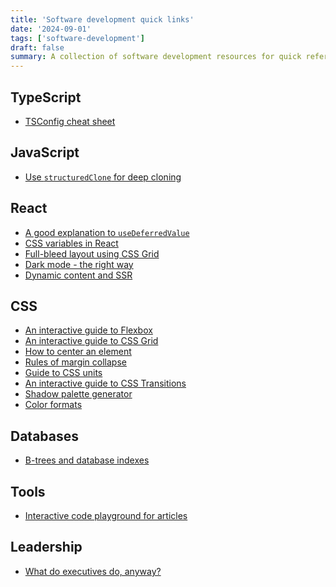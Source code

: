 ```yaml
---
title: 'Software development quick links'
date: '2024-09-01'
tags: ['software-development']
draft: false
summary: A collection of software development resources for quick reference.
---
```


## TypeScript

- [TSConfig cheat sheet](https://www.totaltypescript.com/tsconfig-cheat-sheet)

## JavaScript

- [Use `structuredClone` for deep cloning](https://developer.mozilla.org/en-US/docs/Web/API/structuredClone)

## React

- [A good explanation to `useDeferredValue`](https://www.joshwcomeau.com/react/use-deferred-value/)
- [CSS variables in React](https://www.joshwcomeau.com/css/css-variables-for-react-devs/)
- [Full-bleed layout using CSS Grid](https://www.joshwcomeau.com/css/full-bleed/)
- [Dark mode - the right way](https://www.joshwcomeau.com/react/dark-mode/)
- [Dynamic content and SSR](https://www.joshwcomeau.com/react/the-perils-of-rehydration/)

## CSS

- [An interactive guide to Flexbox](https://www.joshwcomeau.com/css/interactive-guide-to-flexbox/)
- [An interactive guide to CSS Grid](https://www.joshwcomeau.com/css/interactive-guide-to-grid/)
- [How to center an element](https://www.joshwcomeau.com/css/center-a-div/)
- [Rules of margin collapse](https://www.joshwcomeau.com/css/rules-of-margin-collapse/)
- [Guide to CSS units](https://www.joshwcomeau.com/css/surprising-truth-about-pixels-and-accessibility/)
- [An interactive guide to CSS Transitions](https://www.joshwcomeau.com/animation/css-transitions/)
- [Shadow palette generator](https://www.joshwcomeau.com/shadow-palette/)
- [Color formats](https://www.joshwcomeau.com/css/color-formats/)

## Databases

- [B-trees and database indexes](https://planetscale.com/blog/btrees-and-database-indexes)

## Tools

- [Interactive code playground for articles](https://www.joshwcomeau.com/react/next-level-playground/)

## Leadership

- [What do executives do, anyway?](https://apenwarr.ca/log/20190926)
